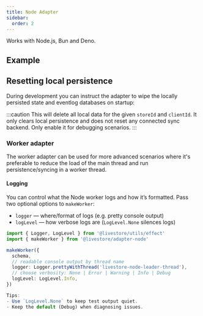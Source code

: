 ```yaml
---
title: Node Adapter
sidebar:
  order: 2
---
```



Works with Node.js, Bun and Deno.

## Example

<NodeAdapterSnippet />

## Resetting local persistence

During development you can instruct the adapter to wipe the locally persisted state and eventlog databases on startup:

<NodeResetPersistenceSnippet />

:::caution
This will delete all local data for the given `storeId` and `clientId`. It only clears local persistence and does not reset any connected sync backend. Only enable it for debugging scenarios.
:::

### Worker adapter

The worker adapter can be used for more advanced scenarios where it's preferable to reduce the load of the main thread and run persistence/syncing in a worker thread.

<NodeWorkerMainSnippet />

<NodeWorkerWorkerSnippet />

#### Logging

You can control what the Node worker logs and how it’s formatted.
Pass two optional options to `makeWorker`:

- `logger` — where/format of logs (e.g. pretty console output)
- `logLevel` — how verbose logs are (`LogLevel.None` silences logs)

```ts
import { Logger, LogLevel } from '@livestore/utils/effect'
import { makeWorker } from '@livestore/adapter-node'

makeWorker({
  schema,
  // readable console output by thread name
  logger: Logger.prettyWithThread('livestore-node-leader-thread'),
  // choose verbosity: None | Error | Warning | Info | Debug
  logLevel: LogLevel.Info,
})

Tips:
- Use `LogLevel.None` to keep test output quiet.
- Keep the default (Debug) when diagnosing issues.
```
